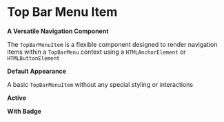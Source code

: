 


<Meta of={TopBarMenuItemStories} />

# Top Bar Menu Item

**A Versatile Navigation Component**

The `TopBarMenuItem` is a flexible component designed to render navigation items within a `TopBarMenu` context using a `HTMLAnchorElement` or `HTMLButtonElement`

**Default Appearance**

A basic `TopBarMenuItem` without any special styling or interactions

<Canvas of={TopBarMenuItemStories.Simple} />

**Active**

<Canvas of={TopBarMenuItemStories.Active} />

**With Badge**

<Canvas of={TopBarMenuItemStories.WithBadge} />


